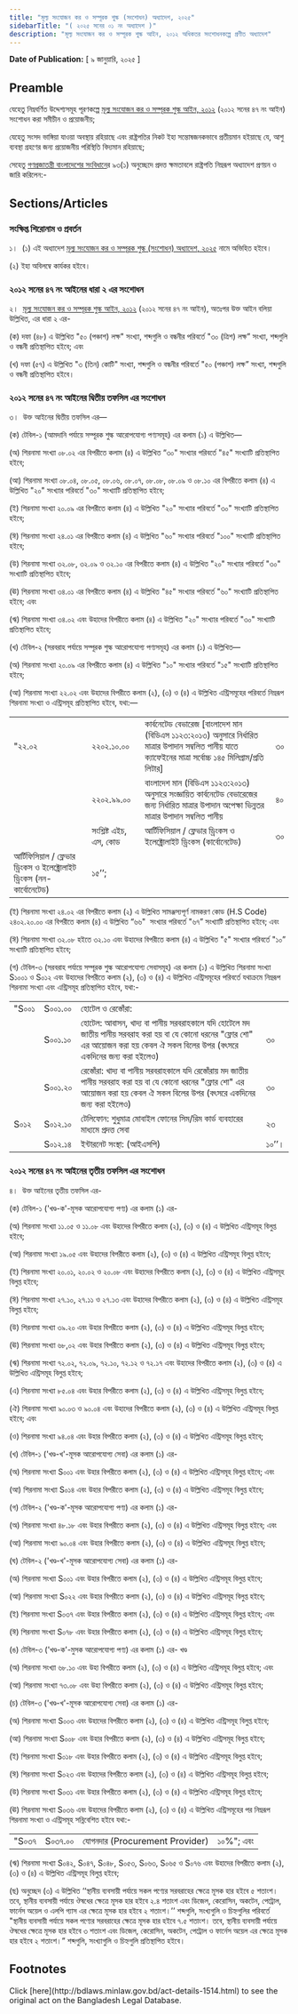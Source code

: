 ```yaml
---
title: "মূল্য সংযোজন কর ও সম্পূরক শুল্ক (সংশোধন) অধ্যাদেশ, ২০২৫"
sidebarTitle: "( ২০২৫ সনের ০১ নং অধ্যাদেশ )"
description: "মূল্য সংযোজন কর ও সম্পূরক শুল্ক আইন, ২০১২ অধিকতর সংশোধনকল্পে প্রণীত অধ্যাদেশ"
---
```


**Date of Publication:** [ ৯ জানুয়ারি, ২০২৫ ]

## Preamble

যেহেতু নিম্নবর্ণিত উদ্দেশ্যসমূহ পূরণকল্পে [মূল্য সংযোজন কর ও সম্পূরক শুল্ক আইন, ২০১২](/laws/act-1106 "মূল্য সংযোজন কর ও সম্পূরক শুল্ক আইন, ২০১২") (২০১২ সনের ৪৭ নং আইন) সংশোধন করা সমীচীন ও প্রয়োজনীয়;

যেহেতু সংসদ ভাঙ্গিয়া যাওয়া অবস্থায় রহিয়াছে এবং রাষ্ট্রপতির নিকট ইহা সন্তোষজনকভাবে প্রতীয়মান হইয়াছে যে, আশু ব্যবস্থা গ্রহণের জন্য প্রয়োজনীয় পরিস্থিতি বিদ্যমান রহিয়াছে;

সেহেতু [গণপ্রজাতন্ত্রী বাংলাদেশের সংবিধান](/act-957.html "গণপ্রজাতন্ত্রী বাংলাদেশের সংবিধান")ের ৯৩(১) অনুচ্ছেদে প্রদত্ত ক্ষমতাবলে রাষ্ট্রপতি নিম্নরূপ অধ্যাদেশ প্রণয়ন ও জারি করিলেন:-

## Sections/Articles

### সংক্ষিপ্ত শিরোনাম ও প্রবর্তন

১।  (১) এই অধ্যাদেশ [মূল্য সংযোজন কর ও সম্পূরক শুল্ক (সংশোধন) অধ্যাদেশ, ২০২৫](/laws/act-1514 "মূল্য সংযোজন কর ও সম্পূরক শুল্ক (সংশোধন) অধ্যাদেশ, ২০২৫") নামে অভিহিত হইবে।

(২) ইহা অবিলম্বে কার্যকর হইবে।

### ২০১২ সনের ৪৭ নং আইনের ধারা ২ এর সংশোধন

২।  [মূল্য সংযোজন কর ও সম্পূরক শুল্ক আইন, ২০১২](/laws/act-1106 "মূল্য সংযোজন কর ও সম্পূরক শুল্ক আইন, ২০১২") (২০১২ সনের ৪৭ নং আইন), অতঃপর উক্ত আইন বলিয়া উল্লিখিত, এর ধারা ২ এর-

(ক) দফা (৪৮) এ উল্লিখিত "৫০ (পঞ্চাশ) লক্ষ" সংখ্যা, শব্দগুলি ও বন্ধনীর পরিবর্তে "৩০ (ত্রিশ) লক্ষ” সংখ্যা, শব্দগুলি ও বন্ধনী প্রতিস্থাপিত হইবে; এবং

(খ) দফা (৫৭) এ উল্লিখিত "৩ (তিন) কোটি" সংখ্যা, শব্দগুলি ও বন্ধনীর পরিবর্তে "৫০ (পঞ্চাশ) লক্ষ” সংখ্যা, শব্দগুলি ও বন্ধনী প্রতিস্থাপিত হইবে।

### ২০১২ সনের ৪৭ নং আইনের দ্বিতীয় তফসিল এর সংশোধন

৩।  উক্ত আইনের দ্বিতীয় তফসিল এর—

(ক) টেবিল-১ (আমদানি পর্যায়ে সম্পূরক শুল্ক আরোপযোগ্য পণ্যসমূহ) এর কলাম (১) এ উল্লিখিত—

(অ) শিরনামা সংখ্যা ০৮.০২ এর বিপরীতে কলাম (৪) এ উল্লিখিত “৩০" সংখ্যার পরিবর্তে "৪৫" সংখ্যাটি প্রতিস্থাপিত হইবে;

(আ) শিরনামা সংখ্যা ০৮.০৪, ০৮.০৫, ০৮.০৬, ০৮.০৭, ০৮.০৮, ০৮.০৯ ও ০৮.১০ এর বিপরীতে কলাম (৪) এ উল্লিখিত "২০" সংখ্যার পরিবর্তে "৩০" সংখ্যাটি প্রতিস্থাপিত হইবে;

(ই) শিরনামা সংখ্যা ২০.০৯ এর বিপরীতে কলাম (৪) এ উল্লিখিত "২০" সংখ্যার পরিবর্তে "৩০" সংখ্যাটি প্রতিস্থাপিত হইবে;

(ঈ) শিরনামা সংখ্যা ২৪.০১ এর বিপরীতে কলাম (৪) এ উল্লিখিত "৬০" সংখ্যার পরিবর্তে "১০০" সংখ্যাটি প্রতিস্থাপিত হইবে;

(উ) শিরনামা সংখ্যা ৩২.০৮, ৩২.০৯ ও ৩২.১০ এর বিপরীতে কলাম (৪) এ উল্লিখিত "২০" সংখ্যার পরিবর্তে "৩০" সংখ্যাটি প্রতিস্থাপিত হইবে;

(ঊ) শিরনামা সংখ্যা ৩৪.০১ এর বিপরীতে কলাম (৪) এ উল্লিখিত "৪৫" সংখ্যার পরিবর্তে "৬০" সংখ্যাটি প্রতিস্থাপিত হইবে; এবং

(ঋ) শিরনামা সংখ্যা ৩৪.০২ এবং উহাদের বিপরীতে কলাম (৪) এ উল্লিখিত "২০" সংখ্যার পরিবর্তে "৩০" সংখ্যাটি প্রতিস্থাপিত হইবে;

(খ) টেবিল-২ (সরবরাহ পর্যায়ে সম্পূরক শুল্ক আরোপযোগ্য পণ্যসমূহ) এর কলাম (১) এ উল্লিখিত—

(অ) শিরনামা সংখ্যা ২০.০৯ এর বিপরীতে কলাম (৪) এ উল্লিখিত "১০" সংখ্যার পরিবর্তে "১৫" সংখ্যাটি প্রতিস্থাপিত হইবে;

(আ) শিরনামা সংখ্যা ২২.০২ এবং উহাদের বিপরীতে কলাম (২), (৩) ও (৪) এ উল্লিখিত এন্ট্রিসমূহের পরিবর্তে নিম্নরূপ শিরনামা সংখ্যা ও এন্ট্রিসমূহ প্রতিস্থাপিত হইবে, যথা:—

|                                                                         |                        |                                                                                                                                                               |     |
| ----------------------------------------------------------------------- | ---------------------- | ------------------------------------------------------------------------------------------------------------------------------------------------------------- | --- |
| "২২.০২                                                                  | ২২০২.১০.০০             | কার্বনেটেড বেভারেজ [বাংলাদেশ মান (বিডিএস ১১২৩:২০১৩) অনুসারে নির্ধারিত মাত্রার উপাদান সম্বলিত পানীয় যাতে ক্যাফেইনের মাত্রা সর্বোচ্চ ১৪৫ মিলিগ্রাম/প্রতি লিটার] | ৩০  |
|                                                                         | ২২০২.৯৯.০০             | বাংলাদেশ মান (বিডিএস ১১২৩:২০১৩) অনুসারে সংজ্ঞায়িত কার্বনেটেড বেভারেজের জন্য নির্ধারিত মাত্রার উপাদান অপেক্ষা ভিন্নতর মাত্রার উপাদান সম্বলিত পানীয়             | ৪০  |
|                                                                         | সংশ্লিষ্ট এইচ, এস, কোড | আর্টিফিসিয়াল / ফ্লেভার ড্রিংকস ও ইলেক্ট্রোলাইট ড্রিংকস (কার্বোনেটেড)                                                                                          | ৩০  |
| আর্টিফিসিয়াল / ফ্লেভার ড্রিংকস ও ইলেক্ট্রোলাইট ড্রিংকস (নন-কার্বোনেটেড) | ১৫’’;                  |

(ই) শিরনামা সংখ্যা ২৪.০২ এর বিপরীতে কলাম (২) এ উল্লিখিত সামঞ্জস্যপূর্ণ নামকরণ কোড (H.S Code) ২৪০২.২০.০০ এর বিপরীতে কলাম (৪) এ উল্লিখিত “৬৬"  সংখ্যার পরিবর্তে "৬৭” সংখ্যাটি প্রতিস্থাপিত হইবে; এবং

(ঈ) শিরনামা সংখ্যা ৩২.০৮ হইতে ৩২.১০ এবং উহাদের বিপরীতে কলাম (৪) এ উল্লিখিত "৫" সংখ্যার পরিবর্তে "১০” সংখ্যাটি প্রতিস্থাপিত হইবে;

(গ) টেবিল-৩ (সরবরাহ পর্যায়ে সম্পূরক শুল্ক আরোপযোগ্য সেবাসমূহ) এর কলাম (১) এ উল্লিখিত শিরনামা সংখ্যা S১০০১ ও S০১২ এবং উহাদের বিপরীতে কলাম (২), (৩) ও (৪) এ উল্লিখিত এন্ট্রিসমূহের পরিবর্তে যথাক্রমে নিম্নরূপ শিরনামা সংখ্যা এবং এন্ট্রিসমূহ প্রতিস্থাপিত হইবে, যথা:-

|       |         |                                                                                                                                                                                  |       |
| ----- | ------- | -------------------------------------------------------------------------------------------------------------------------------------------------------------------------------- | ----- |
| "S০০১ | S০০১.০০ | হোটেল ও রেস্তোঁরা:                                                                                                                                                               |       |
|       | S০০১.১০ | হোটেল: আবাসন, খাদ্য বা পানীয় সরবরাহকালে যদি হোটেলে মদ জাতীয় পানীয় সরবরাহ করা হয় বা যে কোনো ধরনের "ফ্লোর শো" এর আয়োজন করা হয় কেবল ঐ সকল বিলের উপর (বৎসরে একদিনের জন্য করা হইলেও)  | ৩০    |
|       | S০০১.২০ | রেস্তোঁরা: খাদ্য বা পানীয় সরবরাহকালে যদি রেস্তোঁরায় মদ জাতীয় পানীয় সরবরাহ করা হয় বা যে কোনো ধরনের "ফ্লোর শো" এর আয়োজন করা হয় কেবল ঐ সকল বিলের উপর (বৎসরে একদিনের জন্য করা হইলেও) | ৩০    |
| S০১২  | S০১২.১০ | টেলিফোন: শুধুমাত্র মোবাইল ফোনের সিম/রিম কার্ড ব্যবহারের মাধ্যমে প্রদত্ত সেবা                                                                                                     | ২৩    |
|       | S০১২.১৪ | ইন্টারনেট সংস্থা: (আইএসপি)                                                                                                                                                       | ১০’’। |

### ২০১২ সনের ৪৭ নং আইনের তৃতীয় তফসিল এর সংশোধন

৪।  উক্ত আইনের তৃতীয় তফসিল এর-

(ক) টেবিল-১ ('খণ্ড-ক'-মূসক আরোপযোগ্য পণ্য) এর কলাম (১) এর-

(অ) শিরনামা সংখ্যা ১১.০৫ ও ১১.০৮ এবং উহাদের বিপরীতে কলাম (২), (৩) ও (৪) এ উল্লিখিত এন্ট্রিসমূহ বিলুপ্ত হইবে;

(আ) শিরনামা সংখ্যা ১৯.০৫ এবং উহাদের বিপরীতে কলাম (২), (৩) ও (৪) এ উল্লিখিত এন্ট্রিসমূহ বিলুপ্ত হইবে;

(ই) শিরনামা সংখ্যা ২০.০১, ২০.০২ ও ২০.০৮ এবং উহাদের বিপরীতে কলাম (২), (৩) ও (৪) এ উল্লিখিত এন্ট্রিসমূহ বিলুপ্ত হইবে;

(ঈ) শিরনামা সংখ্যা ২৭.১০, ২৭.১১ ও ২৭.১৩ এবং উহাদের বিপরীতে কলাম (২), (৩) ও (৪) এ উল্লিখিত এন্ট্রিসমূহ বিলুপ্ত হইবে;

(উ) শিরনামা সংখ্যা ৩৯.২০ এবং উহার বিপরীতে কলাম (২), (৩) ও (৪) এ উল্লিখিত এন্ট্রিসমূহ বিলুপ্ত হইবে;

(ঊ) শিরনামা সংখ্যা ৬৮,০২ এবং উহার বিপরীতে কলাম (২), (৩) ও (৪) এ উল্লিখিত এন্ট্রিসমূহ বিলুপ্ত হইবে;

(ঋ) শিরনামা সংখ্যা ৭২.০২, ৭২.০৯, ৭২.১০, ৭২.১২ ও ৭২.১৭ এবং উহাদের বিপরীতে কলাম (২), (৩) ও (৪) এ উল্লিখিত এন্ট্রিসমূহ বিলুপ্ত হইবে;

(এ) শিরনামা সংখ্যা ৮৫.০৪ এবং উহার বিপরীতে কলাম (২), (৩) ও (৪) এ উল্লিখিত এন্ট্রিসমূহ বিলুপ্ত হইবে;

(ঐ) শিরনামা সংখ্যা ৯০.০৩ ও ৯০.০৪ এবং উহাদের বিপরীতে কলাম (২), (৩) ও (৪) এ উল্লিখিত এন্ট্রিসমূহ বিলুপ্ত হইবে; এবং

(ও) শিরনামা সংখ্যা ৯৪.০৪ এবং উহার বিপরীতে কলাম (২), (৩) ও (৪) এ উল্লিখিত এন্ট্রিসমূহ বিলুপ্ত হইবে;

(খ) টেবিল-১ ('খণ্ড-খ'-মূসক আরোপযোগ্য সেবা) এর কলাম (১) এর-

(অ) শিরনামা সংখ্যা S০০১ এবং উহার বিপরীতে কলাম (২), (৩) ও (৪) এ উল্লিখিত এন্ট্রিসমূহ বিলুপ্ত হইবে; এবং

(আ) শিরনামা সংখ্যা S০১৪ এবং উহার বিপরীতে কলাম (২), (৩) ও (৪) এ উল্লিখিত এন্ট্রিসমূহ বিলুপ্ত হইবে;

(গ) টেবিল-২ ('খণ্ড-ক'-মূসক আরোপযোগ্য পণ্য) এর কলাম (১) এর-

(অ) শিরনামা সংখ্যা ৪৮.১৮ এবং উহার বিপরীতে কলাম (২), (৩) ও (৪) এ উল্লিখিত এন্ট্রিসমূহ বিলুপ্ত হইবে; এবং

(আ) শিরনামা সংখ্যা ৯০.০৪ এবং উহার বিপরীতে কলাম (২), (৩) ও (৪) এ উল্লিখিত এন্ট্রিসমূহ বিলুপ্ত হইবে;

(ঘ) টেবিল-২ ('খণ্ড-খ'-মূসক আরোপযোগ্য সেবা) এর কলাম (১) এর-

(অ) শিরনামা সংখ্যা S০০১ এবং উহার বিপরীতে কলাম (২), (৩) ও (৪) এ উল্লিখিত এন্ট্রিসমূহ বিলুপ্ত হইবে;

(আ) শিরনামা সংখ্যা S০২২ এবং উহার বিপরীতে কলাম (২), (৩) ও (৪) এ উল্লিখিত এন্ট্রিসমূহ বিলুপ্ত হইবে;

(ই) শিরনামা সংখ্যা S০৩৭ এবং উহার বিপরীতে কলাম (২), (৩) ও (৪) এ উল্লিখিত এন্ট্রিসমূহ বিলুপ্ত হইবে; এবং

(ঈ) শিরনামা সংখ্যা S০৭৮ এবং উহার বিপরীতে কলাম (২), (৩) ও (৪) এ উল্লিখিত এন্ট্রিসমূহ বিলুপ্ত হইবে;

(ঙ) টেবিল-৩ ('খণ্ড-ক'-মুসক আরোপযোগ্য পণ্য) এর কলাম (১) এর- খণ্ড

(অ) শিরনামা সংখ্যা ৬৮.১০ এবং উহা বিপরীতে কলাম (২), (৩) ও (৪) এ উল্লিখিত এন্ট্রিসমূহ বিলুপ্ত হইবে; এবং

(আ) শিরনামা সংখ্যা ৭৩.০৮ এবং উহা বিপরীতে কলাম (২), (৩) ও (৪) এ উল্লিখিত এন্ট্রিসমূহ বিলুপ্ত হইবে;

(চ) টেবিল-৩ ('খণ্ড-খ'-মূসক আরোপযোগ্য সেবা) এর কলাম (১) এর-

(অ) শিরনামা সংখ্যা S০০৩ এবং উহাদের বিপরীতে কলাম (২), (৩) ও (৪) এ উল্লিখিত এন্ট্রিসমূহ বিলুপ্ত হইবে;

(আ) শিরনামা সংখ্যা S০০৮ এবং উহার বিপরীতে কলাম (২), (৩) ও (৪) এ উল্লিখিত এন্ট্রিসমূহ বিলুপ্ত হইবে;

(ই) শিরনামা সংখ্যা S০১৮ এবং উহার বিপরীতে কলাম (২), (৩) ও (৪) এ উল্লিখিত এন্ট্রিসমূহ বিলুপ্ত হইবে;

(ঈ) শিরনামা সংখ্যা S০২৩ এবং উহাদের বিপরীতে কলাম (২), (৩) ও (৪) এ উল্লিখিত এন্ট্রিসমূহ বিলুপ্ত হইবে;

(উ) শিরনামা সংখ্যা S০৩১ এবং উহার বিপরীতে কলাম (২), (৩) ও (৪) এ উল্লিখিত এন্ট্রিসমূহ বিলুপ্ত হইবে;

(ঊ) শিরনামা সংখ্যা S০৩৬ এবং উহাদের বিপরীতে কলাম (২), (৩) ও (৪) এ উল্লিখিত এন্ট্রিসমূহের পর নিম্নরূপ শিরনামা সংখ্যা ও এন্ট্রিসমূহ সন্নিবেশিত হইবে যথা:-

|       |         |                                |           |
| ----- | ------- | ------------------------------ | --------- |
| "S০৩৭ | S০৩৭.০০ | যোগনদার (Procurement Provider) | ১০%"; এবং |

(ঋ) শিরনামা সংখ্যা S০৪২, S০৪৭, S০৪৮, S০৫৩, S০৬৩, S০৬৫ ও S০৭৬ এবং উহাদের বিপরীতে কলাম (২), (৩) ও (৪) এ উল্লিখিত এন্ট্রিসমূহ বিলুপ্ত হইবে;

(ছ) অনুচ্ছেদ (৩) এ উল্লিখিত ‘‘স্থানীয় ব্যবসায়ী পর্যায়ে সকল পণ্যের সরবরাহের ক্ষেত্রে মূসক হার হইবে ৫ শতাংশ। তবে, স্থানীয় ব্যবসায়ী পর্যায়ে ঔষধের ক্ষেত্রে মূসক হার হইবে ২.৪ শতাংশ এবং ডিজেল, কেরোসিন, অকটেন, পেট্রোল, ফার্নেস অয়েল ও এলপি গ্যাস এর ক্ষেত্রে মূসক হার হইবে ২ শতাংশ।’’ শব্দগুলি, সংখ্যগুলি ও চিহ্নগুলির পরিবর্তে "স্থানীয় ব্যবসায়ী পর্যায়ে সকল পণ্যের সরবরাহের ক্ষেত্রে মূসক হার হইবে ৭.৫ শতাংশ। তবে, স্থানীয় ব্যবসায়ী পর্যায়ে ঔষধের ক্ষেত্রে মূসক হার হইবে ৩ শতাংশ এবং ডিজেল, কেরোসিন, অকটেন, পেট্রোল ও ফার্নেস অয়েল এর ক্ষেত্রে মূসক হার হইবে ২ শতাংশ।” শব্দগুলি, সংখ্যাগুলি ও চিহ্নগুলি প্রতিস্থাপিত হইবে।

## Footnotes

<Note>
  Click [here](http://bdlaws.minlaw.gov.bd/act-details-1514.html) to see the original act on the Bangladesh Legal Database.
</Note>
